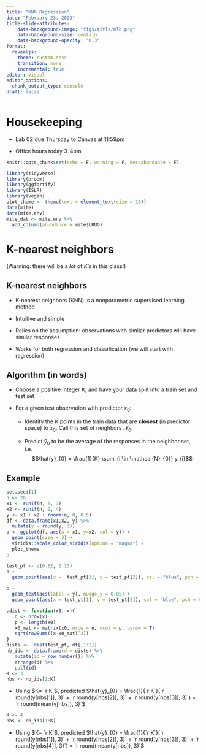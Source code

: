 ```yaml
---
title: "KNN Regression"
date: "February 23, 2023"
title-slide-attributes:
    data-background-image: "figs/title/mlb.png"
    data-background-size: contain
    data-background-opacity: "0.3"
format: 
  revealjs:
    theme: custom.scss
    transition: none
    incremental: true
editor: visual
editor_options: 
  chunk_output_type: console
draft: false
---
```


# Housekeeping

-   Lab 02 due Thursday to Canvas at 11:59pm

-   Office hours today 3-4pm

```r
knitr::opts_chunk$set(echo = F, warning = F, messabundance = F)

library(tidyverse)
library(broom)
library(ggfortify)
library(ISLR)
library(vegan)
plot_theme <- theme(text = element_text(size = 16))
data(mite)
data(mite.env)
mite_dat <- mite.env %>%
  add_column(abundance = mite$LRUG)
```

# K-nearest neighbors

(Warning: there will be a *lot* of $K$'s in this class!)

## K-nearest neighbors

-   K-nearest neighbors (KNN) is a nonparametric supervised learning method

-   Intuitive and simple

-   Relies on the assumption: observations with similar predictors will have similar responses

-   Works for both regression and classification (we will start with regression)

## Algorithm (in words)

-   Choose a positive integer $K$, and have your data split into a train set and test set

-   For a given test observation with predictor $x_{0}$:

    -   Identify the $K$ points in the train data that are **closest** (in predictor space) to $x_{0}$. Call this set of neighbors $\mathcal{N}_{0}$.

    -   Predict $\hat{y}_{0}$ to be the average of the responses in the neighbor set, i.e. $$\hat{y}_{0} = \frac{1}{K} \sum_{i \in \mathcal{N}_{0}} y_{i}$$
    
## Example {.scrollable}

::: r-stack
```r
set.seed(1)
n <- 20
x1 <- runif(n, 5, 7)
x2 <- runif(n, 2, 4)
y <- x1 + x2 + rnorm(n, 0, 0.5)
df <- data.frame(x1,x2, y) %>%
  mutate(y = round(y, 3))
p <- ggplot(df, aes(x = x1, y=x2, col = y)) +
  geom_point(size = 3) +
  viridis::scale_color_viridis(option = "magma") +
  plot_theme
p
```
::: fragment
```r
test_pt <- c(6.82, 2.15)
p +
  geom_point(aes(x =  test_pt[1], y = test_pt[2]), col = "blue", pch = 8, size = 3) 
```
:::

::: fragment
```r
p +
  geom_text(aes(label = y), nudge_y = 0.05) +
  geom_point(aes(x = test_pt[1], y = test_pt[2]), col = "blue", pch = 8, size = 3) 

```
:::

:::

```r
.dist <- function(x0, x){
   n <- nrow(x)
   p <- length(x0)
   x0_mat <- matrix(x0, nrow = n, ncol = p, byrow = T)
   sqrt(rowSums((x-x0_mat)^2))
}
dists <- .dist(test_pt, df[,1:2])
nb_ids <- data.frame(d = dists) %>%
   mutate(id = row_number()) %>%
   arrange(d) %>%
   pull(id)
K <- 3
nbs <- nb_ids[1:K]

```


- Using $K= `r K`$,  predicted $\hat{y}_{0} = \frac{1}{`r K`}(`r round(y[nbs[1]], 3)` + `r round(y[nbs[2]], 3)` + `r round(y[nbs[3]], 3)`) = `r round(mean(y[nbs]), 3)`$

```r
K <- 4
nbs <- nb_ids[1:K]
```

- Using $K= `r K`$,  predicted $\hat{y}_{0} = \frac{1}{`r K`}(`r round(y[nbs[1]], 3)` + `r round(y[nbs[2]], 3)` + `r round(y[nbs[3]], 3)`  + `r round(y[nbs[4]], 3)`) = `r round(mean(y[nbs]), 3)`$

